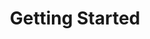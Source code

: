 ---
title: Getting Started
description: Get started with aoi.canvas.
template: splash
hero:
  tagline: aoi.canvas is an aoi.js extension to make and edit images.
  actions:
    - text: Get Started
      link: /introduction
      icon: right-arrow
      variant: primary
---